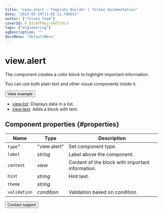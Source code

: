 ```yaml
---
title: "view.alert — Template Builder | Toloka documentation"
date: "2023-03-29T11:05:11.789241"
author: ["Toloka Team"]
coverId: F_bIcOYF9yjrxkPZrXc3
tags: ["engineering"]
ogDescription: ""
docsMenu: "defaultMenu"
---
```



# view.alert

The component creates a color block to highlight important information.

You can use both plain text and other visual components inside it.

<Button themeColor="light" view="default" size="l" type="link" url="https://ya.cc/t/lBobocfj3tyyJo">View example</Button>

<Cut title="Components used in the example">

- [view.list](/docs/template-builder/reference/view.list): Displays data in a list.
- [view.text](/docs/template-builder/reference/view.text): Adds a block with text.

</Cut>

## Component properties {#properties}

**Name** | **Type** | **Description**
----- | ----- | -----
`type`<span style="color: red">\*</span> | "view.alert" | Set component type.
`label` | _string_ | Label above the component.
`content` | _view_ | Content of the block with important information.
`hint` | _string_ | Hint text.
`theme` | _string_ | <ViewAlertTable1/>
`validation` | _condition_ | Validation based on condition.

<Button themeColor="light" view="default" size="l" type="link" url="/docs/guide/troubleshooting/support?form-source=template-builder-reference-view-alert">Contact support</Button>